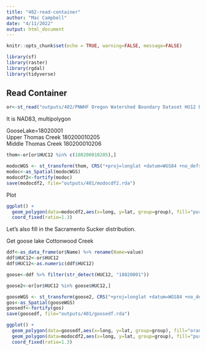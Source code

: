 ```yaml
---
title: "402-read-container"
author: "Mac Campbell"
date: "4/11/2022"
output: html_document
---
```


```r
knitr::opts_chunk$set(echo = TRUE, warning=FALSE, message=FALSE)
```

```r
library(sf)
library(raster)
library(rgdal)
library(tidyverse)
```

## Read Container

```r
or<-st_read("outputs/402/PNWHF Oregon Watershed Boundary Dataset HU12 Polygon/data/v101/wbd_or.gdb")
```

It is NAD83, multipolygon

GooseLake=18020001    
Upper Thomas Creek 180200010205   
Middle Thomas Creek 180200010206   

```r
thom<-or[or$HUC12 %in% c(180200010205),]

modocWGS <- st_transform(thom, CRS("+proj=longlat +datum=WGS84 +no_defs +ellps=WGS84 +towgs84=0,0,0"))
modoc<-as_Spatial(modocWGS)
modocdf2<-fortify(modoc)
save(modocdf2, file="outputs/401/modocdf2.rda")
```

Plot

```r
ggplot() +
  geom_polygon(data=modocdf2,aes(x=long, y=lat, group=group), fill="purple", alpha=0.75) +
  coord_fixed(ratio=1.3) 

```


Let's also fill in the Sacramento Sucker distribution.

Get goose lake Cottonwood Creek

```r
ddf<-as_data_frame(or$Name) %>% rename(Name=value)
ddf$HUC12<-or$HUC12
ddf$HUC12<-as.numeric(ddf$HUC12)
```

```r
goose<-ddf %>% filter(str_detect(HUC12, "18020001")) 

goose2<-or[or$HUC12 %in% goose$HUC12,]

gooseWGS <- st_transform(goose2, CRS("+proj=longlat +datum=WGS84 +no_defs +ellps=WGS84 +towgs84=0,0,0"))
gos<-as_Spatial(gooseWGS)
goosedf<-fortify(gos)
save(goosedf, file="outputs/401/goosedf.rda")
```

```r
ggplot() +
  geom_polygon(data=goosedf,aes(x=long, y=lat, group=group), fill="orange", alpha=0.5) +
  geom_polygon(data=modocdf2,aes(x=long, y=lat, group=group), fill="purple", alpha=0.75) +
  coord_fixed(ratio=1.3) 

```
